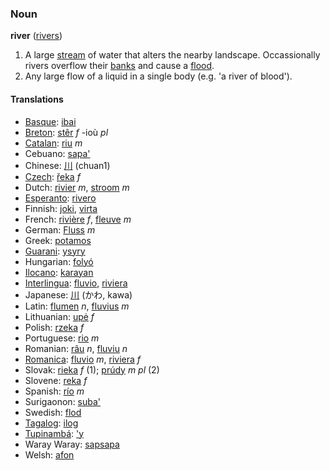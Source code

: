 === Noun ===
'''river''' ([[rivers]])

#A large [[stream]] of water that alters the nearby landscape.  Occassionally rivers overflow their [[bank]]s and cause a [[flood]].
#Any large flow of a liquid in a single body (e.g. 'a river of blood').

==== Translations ====
*[[Basque]]: [[ibai]]
*[[Breton]]: [[stêr]] ''f'' -ioù ''pl''
*[[Catalan]]: [[riu]] ''m''
*Cebuano: [[sapa']]
*Chinese: [[川]] (chuan1)
*[[Czech]]: [[řeka]] ''f''
*Dutch: [[rivier]] ''m'', [[stroom]] ''m''
*[[Esperanto]]: [[rivero]]
*Finnish: [[joki]], [[virta]]
*French: [[rivière]] ''f'', [[fleuve]] ''m''
*German: [[Fluss]] ''m''
*Greek: [[potamos]]
*[[Guarani]]: [[ysyry]]
*Hungarian: [[folyó]]
*[[Ilocano]]: [[karayan]]
*[[Interlingua]]: [[fluvio]], [[riviera]]
*Japanese: [[川]] (かわ, kawa)
*Latin: [[flumen]] ''n'', [[fluvius]] ''m''
*Lithuanian: [[upė]] ''f''
*Polish: [[rzeka]] ''f''
*Portuguese: [[rio]] ''m''
*Romanian: [[râu]] ''n'', [[fluviu]] ''n''
*[[Romanica]]: [[fluvio]] ''m'', [[riviera]] ''f''
*Slovak: [[rieka#Slovak|rieka]] ''f'' (1); [[prúd#Slovak|prúdy]] ''m pl'' (2)
*Slovene: [[reka]] ''f''
*Spanish: [[río]] ''m''
*Surigaonon: [[suba']]
*Swedish: [[flod]]
*[[Tagalog]]: [[ilog]]
*[[Tupinambá]]: [['y]]
*Waray Waray: [[sapsapa]]
*Welsh: [[afon]]